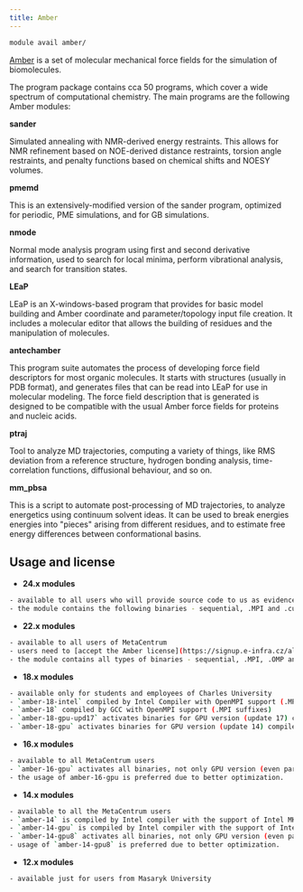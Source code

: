 ```yaml
---
title: Amber
---
```

```bash
module avail amber/
```

[Amber](http://ambermd.org/) is a set of molecular mechanical force fields for the simulation of biomolecules.

The program package contains cca 50 programs, which cover a wide spectrum of computational chemistry. The main programs are the following Amber modules: 

**sander**

Simulated annealing with NMR-derived energy restraints. This allows for NMR refinement based on NOE-derived distance restraints, torsion angle restraints, and penalty functions based on chemical shifts and NOESY volumes.

**pmemd**

This is an extensively-modified version of the sander program, optimized for periodic, PME simulations, and for GB simulations.

**nmode**

Normal mode analysis program using first and second derivative information, used to search for local minima, perform vibrational analysis, and search for transition states.

**LEaP**

LEaP is an X-windows-based program that provides for basic model building and Amber coordinate and parameter/topology input file creation. It includes a molecular editor that allows the building of residues and the manipulation of molecules.

**antechamber**

This program suite automates the process of developing force field descriptors for most organic molecules. It starts with structures (usually in PDB format), and generates files that can be read into LEaP for use in molecular modeling. The force field description that is generated is designed to be compatible with the usual Amber force fields for proteins and nucleic acids.

**ptraj**

Tool to analyze MD trajectories, computing a variety of things, like RMS deviation from a reference structure, hydrogen bonding analysis, time-correlation functions, diffusional behaviour, and so on.

**mm_pbsa**

This is a script to automate post-processing of MD trajectories, to analyze energetics using continuum solvent ideas. It can be used to break energies energies into "pieces" arising from different residues, and to estimate free energy differences between conformational basins. 

## Usage and license

- **24.x modules**
```bash
- available to all users who will provide source code to us as evidence that developers register them for non-commercial use
- the module contains the following binaries - sequential, .MPI and .cuda (GPU)
```

- **22.x modules**
```bash
- available to all users of MetaCentrum
- users need to [accept the Amber license](https://signup.e-infra.cz/allfed/registrar/?vo=meta&group=lic_amber) to be able to run the job
- the module contains all types of binaries - sequential, .MPI, .OMP and .cuda (GPU)
```

- **18.x modules**
```bash
- available only for students and employees of Charles University
- `amber-18-intel` compiled by Intel Compiler with OpenMPI support (.MPI suffixes), including pmemd.gem (preferred non-GPU variant)
- `amber-18` compiled by GCC with OpenMPI support (.MPI suffixes)
- `amber-18-gpu-upd17` activates binaries for GPU version (update 17) compiled by IntelCDK with OpenMPI parallel support (.cuda and .cuda.MPI suffixes)
- `amber-18-gpu` activates binaries for GPU version (update 14) compiled by IntelCDK with OpenMPI parallel support (.cuda and .cuda.MPI suffixes), does not support GPUs with CUDA capability 8.0 or higher
```

- **16.x modules**
```bash
- available to all MetaCentrum users
- `amber-16-gpu` activates all binaries, not only GPU version (even parallel and nonparallel versions, distinguished by suffixes .MPI, .cuda, .cuda.MPI)
- the usage of amber-16-gpu is preferred due to better optimization.
```

- **14.x modules**
```bash
- available to all the MetaCentrum users
- `amber-14` is compiled by Intel compiler with the support of Intel MKL and distributed (MPI) computing (OpenMPI)
- `amber-14-gpu` is compiled by Intel compiler with the support of Intel MKL, GPU computing (CUDA 6.0), and distributed (MPI) computing (OpenMPI)
- `amber-14-gpu8` activates all binaries, not only GPU version (even parallel and nonparallel versions, distinguished by suffixes .MPI, .cuda, .cuda.MPI)
- usage of `amber-14-gpu8` is preferred due to better optimization.
```

- **12.x modules**
```bash
- available just for users from Masaryk University
```


